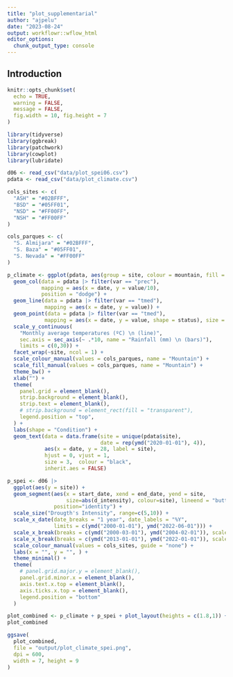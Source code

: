 ```yaml
---
title: "plot_supplementarial"
author: "ajpelu"
date: "2023-08-24"
output: workflowr::wflow_html
editor_options:
  chunk_output_type: console
---
```


## Introduction
```r
knitr::opts_chunk$set(
  echo = TRUE,
  warning = FALSE,
  message = FALSE,
  fig.width = 10, fig.height = 7
)
```


```r
library(tidyverse)
library(ggbreak)
library(patchwork)
library(cowplot)
library(lubridate)
```


```r
d06 <- read_csv("data/plot_spei06.csv")
pdata <- read_csv("data/plot_climate.csv")
```

```r
cols_sites <- c(
  "ASH" = "#02BFFF",
  "BSD" = "#05FF01",
  "NSD" = "#FF00FF",
  "NSH" = "#FF00FF"
)

cols_parques <- c(
  "S. Almijara" = "#02BFFF",
  "S. Baza" = "#05FF01",
  "S. Nevada" = "#FF00FF"
)
```

```r
p_climate <- ggplot(pdata, aes(group = site, colour = mountain, fill = mountain)) +
  geom_col(data = pdata |> filter(var == "prec"), 
           mapping = aes(x = date, y = value/10), 
           position = "dodge") +
  geom_line(data = pdata |> filter(var == "tmed"), 
            mapping = aes(x = date, y = value)) +
  geom_point(data = pdata |> filter(var == "tmed"), 
            mapping = aes(x = date, y = value, shape = status), size = 2) + 
  scale_y_continuous(
    "Monthly average temperatures (ºC) \n (line)", 
    sec.axis = sec_axis(~ .*10, name = "Rainfall (mm) \n (bars)"), 
    limits = c(0,30)) +
  facet_wrap(~site, ncol = 1) +
  scale_colour_manual(values = cols_parques, name = "Mountain") +
  scale_fill_manual(values = cols_parques, name = "Mountain") +
  theme_bw() +
  xlab("") + 
  theme(
    panel.grid = element_blank(),
    strip.background = element_blank(),
    strip.text = element_blank(), 
    # strip.background = element_rect(fill = "transparent"), 
    legend.position = "top",
  ) +
  labs(shape = "Condition") +
  geom_text(data = data.frame(site = unique(pdata$site), 
                              date = rep(ymd("2020-01-01"), 4)), 
            aes(x = date, y = 28, label = site), 
            hjust = 0, vjust = 1,
            size = 3,  colour = "black", 
            inherit.aes = FALSE) 
```


```r
p_spei <- d06 |> 
  ggplot(aes(y = site)) +
  geom_segment(aes(x = start_date, xend = end_date, yend = site, 
                   size=abs(d_intensity), colour=site), lineend = "butt", 
               position="identity") + 
  scale_size("Drougth's Intensity", range=c(5,10)) + 
  scale_x_date(date_breaks = "1 year", date_labels = "%Y", 
               limits = c(ymd("2000-01-01"), ymd("2022-06-01"))) +
  scale_x_break(breaks = c(ymd("2000-03-01"), ymd("2004-02-01")), scales = "fixed") +
  scale_x_break(breaks = c(ymd("2013-01-01"), ymd("2022-01-01")), scales = "fixed") +
  scale_colour_manual(values = cols_sites, guide = "none") +
  labs(x = "", y = "", ) + 
  theme_minimal() +
  theme(
    # panel.grid.major.y = element_blank(), 
    panel.grid.minor.x = element_blank(),
    axis.text.x.top = element_blank(), 
    axis.ticks.x.top = element_blank(), 
    legend.position = "bottom"
  ) 
```

```r
plot_combined <- p_climate + p_spei + plot_layout(heights = c(1.8,1)) + plot_annotation(tag_levels = "A")
plot_combined
```

```r
ggsave(
  plot_combined, 
  file = "output/plot_climate_spei.png", 
  dpi = 600, 
  width = 7, height = 9
)
```


